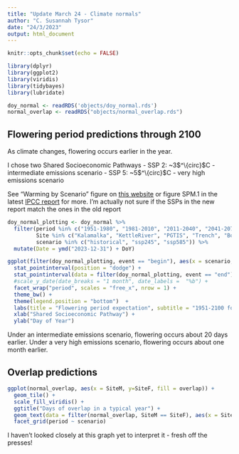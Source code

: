 ```yaml
---
title: "Update March 24 - Climate normals"
author: "C. Susannah Tysor"
date: "24/3/2023"
output: html_document
---
```


```r
knitr::opts_chunk$set(echo = FALSE)

library(dplyr)
library(ggplot2)
library(viridis)
library(tidybayes)
library(lubridate)
```

```r
doy_normal <- readRDS('objects/doy_normal.rds')
normal_overlap <- readRDS("objects/normal_overlap.rds")

```

## Flowering period predictions through 2100 

As climate changes, flowering occurs earlier in the year.

I chose two Shared Socioeconomic Pathways 
 - SSP 2: ~3$^\{circ}$C - intermediate emissions scenario
 - SSP 5: ~5$^\{circ}$C - very high emissions scenario 

See "Warming by Scenario" figure on [this website](https://www.carbonbrief.org/cmip6-the-next-generation-of-climate-models-explained/) or figure SPM.1 in the latest [IPCC report](https://report.ipcc.ch/ar6syr/pdf/IPCC_AR6_SYR_SPM.pdf) for more. I'm actually not sure if the SSPs in the new report match the ones in the old report

```r
doy_normal_plotting <- doy_normal %>%
  filter(period %in% c("1951-1980", "1981-2010", "2011-2040", "2041-2070", "2071-2100"),
         Site %in% c("Kalamalka", "KettleRiver", "PGTIS", "Trench", "Border"),
         scenario %in% c("historical", "ssp245", "ssp585")) %>%
  mutate(Date = ymd("2023-12-31") + DoY)

ggplot(filter(doy_normal_plotting, event == "begin"), aes(x = scenario, y = DoY, colour = Site, shape = Sex)) +
  stat_pointinterval(position = "dodge") +
  stat_pointinterval(data = filter(doy_normal_plotting, event == "end"), position = "dodge") +
  #scale_y_date(date_breaks = "1 month", date_labels =  "%b") +
  facet_wrap("period", scales = "free_x", nrow = 1) +
  theme_bw() +
  theme(legend.position = "bottom")  +
  labs(title = "Flowering period expectation", subtitle = "1951-2100 for 2 Shared Socioeconomic Pathways") +
  xlab("Shared Socioeconomic Pathway") +
  ylab("Day of Year")
```

Under an intermediate emissions scenario, flowering occurs about 20 days earlier. Under a very high emissions scenario, flowering occurs about one month earlier.

## Overlap predictions


```r
ggplot(normal_overlap, aes(x = SiteM, y=SiteF, fill = overlap)) +
  geom_tile() +
  scale_fill_viridis() +
  ggtitle("Days of overlap in a typical year") +
  geom_text(data = filter(normal_overlap, SiteM == SiteF), aes(x = SiteM, y = SiteF, label = MATM)) +
  facet_grid(period ~ scenario)
```
I haven't looked closely at this graph yet to interpret it - fresh off the presses!
